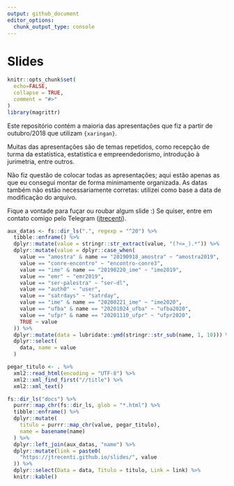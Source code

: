 ```yaml
---
output: github_document
editor_options: 
  chunk_output_type: console
---
```


# Slides

<!-- README.md is generated from README.Rmd. Please edit that file -->

```r
knitr::opts_chunk$set(
  echo=FALSE,
  collapse = TRUE,
  comment = "#>"
)
library(magrittr)
```

Este repositório contém a maioria das apresentações que fiz a partir de outubro/2018 que utilizam `{xaringan}`. 

Muitas das apresentações são de temas repetidos, como recepção de turma da estatística, estatística e empreendedorismo, introdução à jurimetria, entre outros. 

Não fiz questão de colocar todas as apresentações; aqui estão apenas as que eu consegui montar de forma minimamente organizada.  As datas também não estão necessariamente corretas: utilizei como base a data de modificação do arquivo.

Fique a vontade para fuçar ou roubar algum slide :) Se quiser, entre em contato comigo pelo Telegram ([jtrecenti](https://t.me/jtrecenti)).

```r
aux_datas <- fs::dir_ls(".", regexp = "^20") %>% 
  tibble::enframe() %>% 
  dplyr::mutate(value = stringr::str_extract(value, "(?<=_).*")) %>% 
  dplyr::mutate(value = dplyr::case_when(
    value == "amostra" & name == "20190918_amostra" ~ "amostra2019",
    value == "conre-encontro" ~ "encontro-conre3",
    value == "ime" & name == "20190220_ime" ~ "ime2019",
    value == "emr" ~ "emr2019",
    value == "ser-palestra" ~ "ser-dl",
    value == "auth0" ~ "user",
    value == "satrdays" ~ "satrday",
    value == "ime" & name == "20200221_ime" ~ "ime2020",
    value == "ufba" & name == "20201024_ufba" ~ "ufba2020",
    value == "ufpr" & name == "20201110_ufpr" ~ "ufpr2020",
    TRUE ~ value
  )) %>% 
  dplyr::mutate(data = lubridate::ymd(stringr::str_sub(name, 1, 10))) %>% 
  dplyr::select(
    data, name = value
  )

pegar_titulo <- . %>% 
  xml2::read_html(encoding = "UTF-8") %>% 
  xml2::xml_find_first("//title") %>% 
  xml2::xml_text()

fs::dir_ls("docs") %>% 
  purrr::map_chr(fs::dir_ls, glob = "*.html") %>% 
  tibble::enframe() %>% 
  dplyr::mutate(
    titulo = purrr::map_chr(value, pegar_titulo),
    name = basename(name)
  ) %>% 
  dplyr::left_join(aux_datas, "name") %>% 
  dplyr::mutate(link = paste0(
    "https://jtrecenti.github.io/slides/", value 
  )) %>% 
  dplyr::select(Data = data, Titulo = titulo, Link = link) %>% 
  knitr::kable()
```


